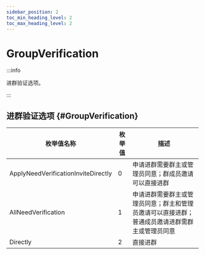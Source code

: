 ```yaml
---
sidebar_position: 2
toc_min_heading_level: 2
toc_max_heading_level: 2
---
```


# GroupVerification

:::info

进群验证选项。

:::

## 进群验证选项 {#GroupVerification}

| 枚举值名称    | 枚举值 | 描述               |
|------ | ------ | ------------------------------------ |
|ApplyNeedVerificationInviteDirectly| 0      | 申请进群需要群主或管理员同意；群成员邀请可以直接进群              |
|AllNeedVerification| 1      | 申请进群需要群主或管理员同意；群主和管理员邀请可以直接进群；普通成员邀请进群需群主或管理员同意 |
|Directly| 2      | 直接进群                             |

